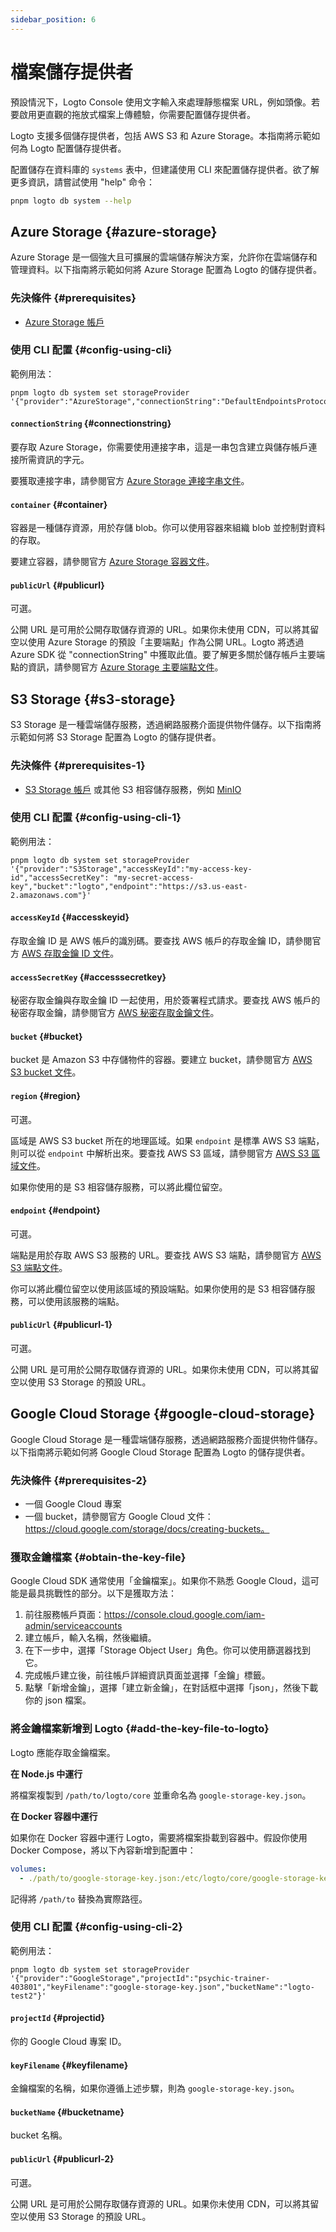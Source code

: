 ```yaml
---
sidebar_position: 6
---
```


# 檔案儲存提供者

預設情況下，Logto Console 使用文字輸入來處理靜態檔案 URL，例如頭像。若要啟用更直觀的拖放式檔案上傳體驗，你需要配置儲存提供者。

Logto 支援多個儲存提供者，包括 AWS S3 和 Azure Storage。本指南將示範如何為 Logto 配置儲存提供者。

配置儲存在資料庫的 `systems` 表中，但建議使用 CLI 來配置儲存提供者。欲了解更多資訊，請嘗試使用 "help" 命令：

```sh
pnpm logto db system --help
```

## Azure Storage \{#azure-storage}

Azure Storage 是一個強大且可擴展的雲端儲存解決方案，允許你在雲端儲存和管理資料。以下指南將示範如何將 Azure Storage 配置為 Logto 的儲存提供者。

### 先決條件 \{#prerequisites}

- [Azure Storage 帳戶](https://docs.microsoft.com/en-us/azure/storage/common/storage-account-overview)

### 使用 CLI 配置 \{#config-using-cli}

範例用法：

```
pnpm logto db system set storageProvider '{"provider":"AzureStorage","connectionString":"DefaultEndpointsProtocol=https;AccountName=logto;AccountKey=oRhfTBHOHiBxxxxxxxxxxxxxxxxZ0se6XROftl/Xrow==;EndpointSuffix=core.windows.net","container":"logto"}'
```

#### `connectionString` \{#connectionstring}

要存取 Azure Storage，你需要使用連接字串，這是一串包含建立與儲存帳戶連接所需資訊的字元。

要獲取連接字串，請參閱官方 [Azure Storage 連接字串文件](https://docs.microsoft.com/en-us/azure/storage/common/storage-configure-connection-string)。

#### `container` \{#container}

容器是一種儲存資源，用於存儲 blob。你可以使用容器來組織 blob 並控制對資料的存取。

要建立容器，請參閱官方 [Azure Storage 容器文件](https://docs.microsoft.com/en-us/azure/storage/blobs/storage-blobs-introduction#containers)。

#### `publicUrl` \{#publicurl}

可選。

公開 URL 是可用於公開存取儲存資源的 URL。如果你未使用 CDN，可以將其留空以使用 Azure Storage 的預設「主要端點」作為公開 URL。Logto 將透過 Azure SDK 從 "connectionString" 中獲取此值。要了解更多關於儲存帳戶主要端點的資訊，請參閱官方 [Azure Storage 主要端點文件](https://docs.microsoft.com/en-us/azure/storage/common/storage-account-overview#primary-endpoints)。

## S3 Storage \{#s3-storage}

S3 Storage 是一種雲端儲存服務，透過網路服務介面提供物件儲存。以下指南將示範如何將 S3 Storage 配置為 Logto 的儲存提供者。

### 先決條件 \{#prerequisites-1}

- [S3 Storage 帳戶](https://docs.aws.amazon.com/AmazonS3/latest/userguide/creating-buckets.html) 或其他 S3 相容儲存服務，例如 [MinIO](https://min.io/)

### 使用 CLI 配置 \{#config-using-cli-1}

範例用法：

```
pnpm logto db system set storageProvider '{"provider":"S3Storage","accessKeyId":"my-access-key-id","accessSecretKey": "my-secret-access-key","bucket":"logto","endpoint":"https://s3.us-east-2.amazonaws.com"}'
```

#### `accessKeyId` \{#accesskeyid}

存取金鑰 ID 是 AWS 帳戶的識別碼。要查找 AWS 帳戶的存取金鑰 ID，請參閱官方 [AWS 存取金鑰 ID 文件](https://docs.aws.amazon.com/IAM/latest/UserGuide/id_credentials_access-keys.html#Using_CreateAccessKey)。

#### `accessSecretKey` \{#accesssecretkey}

秘密存取金鑰與存取金鑰 ID 一起使用，用於簽署程式請求。要查找 AWS 帳戶的秘密存取金鑰，請參閱官方 [AWS 秘密存取金鑰文件](https://docs.aws.amazon.com/IAM/latest/UserGuide/id_credentials_access-keys.html#Using_CreateAccessKey)。

#### `bucket` \{#bucket}

bucket 是 Amazon S3 中存儲物件的容器。要建立 bucket，請參閱官方 [AWS S3 bucket 文件](https://docs.aws.amazon.com/AmazonS3/latest/userguide/creating-buckets.html)。

#### `region` \{#region}

可選。

區域是 AWS S3 bucket 所在的地理區域。如果 `endpoint` 是標準 AWS S3 端點，則可以從 `endpoint` 中解析出來。要查找 AWS S3 區域，請參閱官方 [AWS S3 區域文件](https://docs.aws.amazon.com/general/latest/gr/s3.html)。

如果你使用的是 S3 相容儲存服務，可以將此欄位留空。

#### `endpoint` \{#endpoint}

可選。

端點是用於存取 AWS S3 服務的 URL。要查找 AWS S3 端點，請參閱官方 [AWS S3 端點文件](https://docs.aws.amazon.com/general/latest/gr/s3.html)。

你可以將此欄位留空以使用該區域的預設端點。如果你使用的是 S3 相容儲存服務，可以使用該服務的端點。

#### `publicUrl` \{#publicurl-1}

可選。

公開 URL 是可用於公開存取儲存資源的 URL。如果你未使用 CDN，可以將其留空以使用 S3 Storage 的預設 URL。

## Google Cloud Storage \{#google-cloud-storage}

Google Cloud Storage 是一種雲端儲存服務，透過網路服務介面提供物件儲存。以下指南將示範如何將 Google Cloud Storage 配置為 Logto 的儲存提供者。

### 先決條件 \{#prerequisites-2}

- 一個 Google Cloud 專案
- 一個 bucket，請參閱官方 Google Cloud 文件：https://cloud.google.com/storage/docs/creating-buckets。

### 獲取金鑰檔案 \{#obtain-the-key-file}

Google Cloud SDK 通常使用「金鑰檔案」。如果你不熟悉 Google Cloud，這可能是最具挑戰性的部分。以下是獲取方法：

1. 前往服務帳戶頁面：https://console.cloud.google.com/iam-admin/serviceaccounts
2. 建立帳戶，輸入名稱，然後繼續。
3. 在下一步中，選擇「Storage Object User」角色。你可以使用篩選器找到它。
4. 完成帳戶建立後，前往帳戶詳細資訊頁面並選擇「金鑰」標籤。
5. 點擊「新增金鑰」，選擇「建立新金鑰」，在對話框中選擇「json」，然後下載你的 json 檔案。

### 將金鑰檔案新增到 Logto \{#add-the-key-file-to-logto}

Logto 應能存取金鑰檔案。

**在 Node.js 中運行**

將檔案複製到 `/path/to/logto/core` 並重命名為 `google-storage-key.json`。

**在 Docker 容器中運行**

如果你在 Docker 容器中運行 Logto，需要將檔案掛載到容器中。假設你使用 Docker Compose，將以下內容新增到配置中：

```yaml
volumes:
  - ./path/to/google-storage-key.json:/etc/logto/core/google-storage-key.json
```

記得將 `/path/to` 替換為實際路徑。

### 使用 CLI 配置 \{#config-using-cli-2}

範例用法：

```
pnpm logto db system set storageProvider '{"provider":"GoogleStorage","projectId":"psychic-trainer-403801","keyFilename":"google-storage-key.json","bucketName":"logto-test2"}'
```

#### `projectId` \{#projectid}

你的 Google Cloud 專案 ID。

#### `keyFilename` \{#keyfilename}

金鑰檔案的名稱，如果你遵循上述步驟，則為 `google-storage-key.json`。

#### `bucketName` \{#bucketname}

bucket 名稱。

#### `publicUrl` \{#publicurl-2}

可選。

公開 URL 是可用於公開存取儲存資源的 URL。如果你未使用 CDN，可以將其留空以使用 S3 Storage 的預設 URL。
